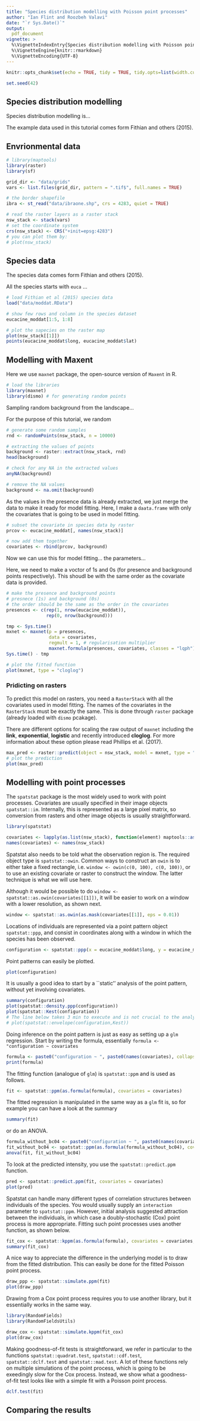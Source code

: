 ```yaml
---
title: "Species distribution modelling with Poisson point processes"
author: "Ian Flint and Roozbeh Valavi"
date: "`r Sys.Date()`"
output: 
  pdf_document
vignette: >
  %\VignetteIndexEntry{Species distribution modelling with Poisson point processes}
  %\VignetteEngine{knitr::rmarkdown}
  %\VignetteEncoding{UTF-8}
---
```


```r
knitr::opts_chunk$set(echo = TRUE, tidy = TRUE, tidy.opts=list(width.cutoff=80), fig.align="center", message = FALSE, warning = FALSE, fig.height=5, fig.width=5)

set.seed(42)
```

## Species distribution modelling

Species distribution modelling is...


The example data used in this tutorial comes form Fithian and others (2015).

## Envrionmental data


```r
# library(maptools)
library(raster)
library(sf)

grid_dir <- "data/grids"
vars <- list.files(grid_dir, pattern = ".tif$", full.names = TRUE)

# the border shapefile
ibra <- st_read("data/ibraone.shp", crs = 4283, quiet = TRUE)

# read the raster layers as a raster stack
nsw_stack <- stack(vars)
# set the coordinate system
crs(nsw_stack) <- CRS("+init=epsg:4283")
# you can plot them by:
# plot(nsw_stack)

```

## Species data
The species data comes form Fithian and others (2015).

All the species starts with `euca` ...

```r
# load Fithian et al (2015) species data
load("data/moddat.RData")

# show few rows and column in the species dataset
eucacine_moddat[1:5, 1:8]

# plot the sapecies on the raster map
plot(nsw_stack[[1]])
points(eucacine_moddat$long, eucacine_moddat$lat)
```


## Modelling with Maxent

Here we use `maxnet` package, the open-source version of `Maxent` in R. 

```r
# load the libraries
library(maxnet)
library(dismo) # for generating random points

```

Sampling random background from the landscape...

For the purpose of this tutorial, we random

```r
# generate some random samples
rnd <- randomPoints(nsw_stack, n = 10000)

# extracting the values of points
background <- raster::extract(nsw_stack, rnd)
head(background)

# check for any NA in the extracted values
anyNA(background)

# remove the NA values
background <- na.omit(background)

```

As the values in the presence data is already extracted, we just merge the data to make it ready for model fitting. Here, I make a `daata.frame` with only the covariates that is going to be used in model fitting.

```r
# subset the covariate in species data by raster
prcov <- eucacine_moddat[, names(nsw_stack)]

# now add them together
covariates <- rbind(prcov, background)

```

Now we can use this for model fitting...
the parameters...

Here, we need to make a voctor of 1s and 0s (for presence and background points respectively). This shoudl be with the same order as the covariate data is provided.

```r
# make the presence and background points
# presnece (1s) and background (0s)
# the order should be the same as the order in the covariates
presences <- c(rep(1, nrow(eucacine_moddat)), 
               rep(0, nrow(background)))

tmp <- Sys.time()
mxnet <- maxnet(p = presences,
                data = covariates,
                regmult = 1, # regularisation multiplier
                maxnet.formula(presences, covariates, classes = "lqph"))
Sys.time() - tmp

# plot the fitted function
plot(mxnet, type = "cloglog")

```

### Pridicting on rasters

To predict this model on rasters, you need a `RasterStack` with all the covariates used in model fitting. The names of the covariates in the `RasterStack` must be exactly the same. This is done through `raster` package (already loaded with `dismo` pcakage).

There are different options for scaling the raw output of `maxnet` including the **link**, **exponential**, **logistic** and recently introduced **cloglog**. For more information about these option please read Phillips et al. (2017).

```r
max_pred <- raster::predict(object = nsw_stack, model = mxnet, type = "cloglog")
# plot the prediction
plot(max_pred)

```


## Modelling with point processes

The `spatstat` package is the most widely used to work with point processes.
Covariates are usually specified in their image objects `spatstat::im`.
Internally, this is represented as a large pixel matrix, so conversion from rasters and other image objects is usually straightforward.

```r
library(spatstat)

covariates <- lapply(as.list(nsw_stack), function(element) maptools::as.im.RasterLayer(element))
names(covariates) <- names(nsw_stack)
```

Spatstat also needs to be told what the observation region is.
The required object type is `spatstat::owin`.
Common ways to construct an `owin` is to either take a fixed rectangle, i.e. `window <- owin(c(0, 100), c(0, 100))`, or to use an existing covariate or raster to construct the window.
The latter technique is what we will use here.

Although it would be possible to do `window <- spatstat::as.owin(covariates[[1]])`, it will be easier to work on a window with a lower resolution, as shown next.

```r
window <- spatstat::as.owin(as.mask(covariates[[1]], eps = 0.01))
```

Locations of individuals are represented via a point pattern object `spatstat::ppp`, and consist in coordinates along with a window in which the species has been observed.

```r
configuration <- spatstat::ppp(x = eucacine_moddat$long, y = eucacine_moddat$lat, window = window)
```

Point patterns can easily be plotted.

```r
plot(configuration)
```

It is usually a good idea to start by a ``static'' analysis of the point pattern, without yet involving covariates.

```r
summary(configuration)
plot(spatstat::density.ppp(configuration))
plot(spatstat::Kest(configuration))
# The line below takes 3 min to execute and is not crucial to the analysis.
# plot(spatstat::envelope(configuration,Kest))
```

Doing inference on the point pattern is just as easy as setting up a `glm` regression.
Start by writing the formula, essentially `formula <- "configuration ~ covariates`

```r
formula <- paste0("configuration ~ ", paste0(names(covariates), collapse = " + "))
print(formula)
```

The fitting function (analogue of `glm`) is `spatstat::ppm` and is used as follows.

```r
fit <- spatstat::ppm(as.formula(formula), covariates = covariates)
```

The fitted regression is manipulated in the same way as a `glm` fit is, so for example you can have a look at the summary

```r
summary(fit)
```

or do an ANOVA.

```r
formula_without_bc04 <- paste0("configuration ~ ", paste0(names(covariates)[-2], collapse = " + "))
fit_without_bc04 <- spatstat::ppm(as.formula(formula_without_bc04), covariates = covariates)
anova(fit, fit_without_bc04)
```

To look at the predicted intensity, you use the `spatstat::predict.ppm` function.

```r
pred <- spatstat::predict.ppm(fit, covariates = covariates)
plot(pred)
```

Spatstat can handle many different types of correlation structures between individuals of the species.
You would usually supply an `interaction` parameter to `spatstat::ppm`.
However, initial analysis suggested attraction between the individuals, in which case a doubly-stochastic (Cox) point process is more appropriate.
Fitting such point processes uses another function, as shown below.

```r
fit_cox <- spatstat::kppm(as.formula(formula), covariates = covariates, clusters = "LGCP")
summary(fit_cox)
```

A nice way to appreciate the difference in the underlying model is to draw from the fitted distribution.
This can easily be done for the fitted Poisson point process.

```r
draw_ppp <- spatstat::simulate.ppm(fit)
plot(draw_ppp)
```

Drawing from a Cox point process requires you to use another library, but it essentially works in the same way.

```r
library(RandomFields)
library(RandomFieldsUtils)

draw_cox <- spatstat::simulate.kppm(fit_cox)
plot(draw_cox)
```

Making goodness-of-fit tests is straightforward, we refer in particular to the functions `spatstat::quadrat.test`, `spatstat::cdf.test`, `spatstat::dclf.test` and `spatstat::mad.test`.
A lot of these functions rely on multiple simulations of the point process, which is going to be exeedingly slow for the Cox process.
Instead, we show what a goodness-of-fit test looks like with a simple fit with a Poisson point process.

```r
dclf.test(fit)
```

## Comparing the results



